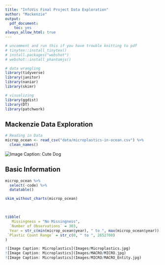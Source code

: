 ```yaml
---
title: "InfoVis Final Project Data Exploration"
author: "Mackenzie"
output:
  pdf_document:
    toc: yes
always_allow_html: true
---
```


```r
# uncomment and run this if you have trouble knitting to pdf
# tinytex::install_tinytex()
# install.packages("webshot")
# webshot::install_phantomjs()

```

```r
# data wrangling
library(tidyverse)
library(janitor)
library(naniar)
library(skimr)

# visualizing
library(ggdist)
library(DT)
library(patchwork)

```

## Mackenzie Data Exploration

```r
# Reading in Data
microp_ocean <- read_csv("data/microplastics-in-ocean.csv") %>% 
  clean_names()
```

![Image Caption: Cute Dog](Images/cute_dog.jpg)
<br>

## Basic Information

```r
microp_ocean %>% 
  select(-code) %>% 
  datatable()
```


```r
skim_without_charts(microp_ocean)

```

<br>

```r
tibble(
   Missingness = "No Missingness",
  `Number of Observations` = 303,
  Year = str_c(min(microp_ocean$year), " to ", max(microp_ocean$year)),
 `Plastic Count Range` = str_c(0, " to ", 2652700)
)
```

```r
![Image Caption: Microplastics](Images/Microplastics.jpg)
![Image Caption: Microplastics](Images/MACRO/MICRO.jpg)
![Image Caption: Microplastics](Images/MICRO/MACRO_Entity.jpg)
```
